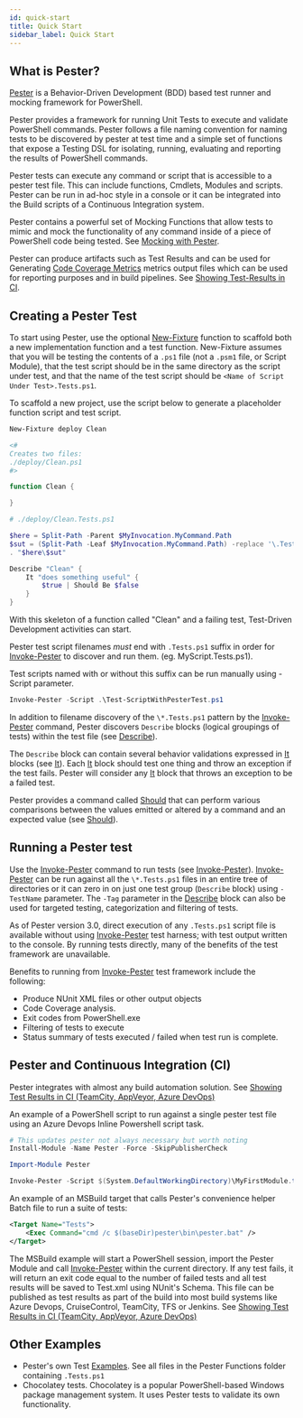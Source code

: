 ```yaml
---
id: quick-start
title: Quick Start
sidebar_label: Quick Start
---
```


## What is Pester?

[Pester](https://github.com/pester/Pester/blob/rel/4.x.x/Pester.psm1) is a Behavior-Driven
Development (BDD) based test runner and mocking framework for PowerShell.

Pester provides a framework for running Unit Tests to execute and validate PowerShell commands.
Pester follows a file naming convention for naming tests to be discovered by pester at test time
and a simple set of functions that expose a Testing DSL for isolating, running, evaluating and
reporting the results of PowerShell commands.

Pester tests can execute any command or script that is accessible to a pester test file. This can
include functions, Cmdlets, Modules and scripts. Pester can be run in ad-hoc style in a console or
 it can be integrated into the Build scripts of a Continuous Integration system.

Pester contains a powerful set of Mocking Functions that allow tests to mimic and mock the
functionality of any command inside of a piece of PowerShell code being tested. See
[Mocking with Pester](./usage/mocking).

Pester can produce artifacts such as Test Results and can be used for Generating
[Code Coverage Metrics](./usage/code-coverage) metrics output files which can be used
for reporting purposes and in build pipelines. See [Showing Test-Results in CI](./usage/test-results).

## Creating a Pester Test

To start using Pester, use the optional [New-Fixture](./commands/New-Fixture) function to scaffold
both a new implementation function and a test function. New-Fixture assumes that you will be testing
the contents of a `.ps1` file (not a `.psm1` file, or Script Module), that the test script should be
in the same directory as the script under test, and that the name of the test script should be
`<Name of Script Under Test>.Tests.ps1`.

To scaffold a new project, use the script below to generate a placeholder function script and test script.

```powershell
New-Fixture deploy Clean

<#
Creates two files:
./deploy/Clean.ps1
#>

function Clean {

}

# ./deploy/Clean.Tests.ps1

$here = Split-Path -Parent $MyInvocation.MyCommand.Path
$sut = (Split-Path -Leaf $MyInvocation.MyCommand.Path) -replace '\.Tests\.', '.'
. "$here\$sut"

Describe "Clean" {
    It "does something useful" {
        $true | Should Be $false
    }
}
```

With this skeleton of a function called "Clean" and a failing test, Test-Driven Development activities can start.

Pester test script filenames _must_ end with `.Tests.ps1` suffix in order for [Invoke-Pester](./commands/Invoke-Pester)
to discover and run them. (eg. MyScript.Tests.ps1).

Test scripts named with or without this suffix can be run manually using -Script parameter.

```powershell
Invoke-Pester -Script .\Test-ScriptWithPesterTest.ps1
```

In addition to filename discovery of the `\*.Tests.ps1` pattern by the [Invoke-Pester](./commands/Invoke-Pester)
command, Pester discovers `Describe` blocks (logical groupings of tests) within the test file
(see [Describe](./commands/Describe)).

The `Describe` block can contain several behavior validations expressed in [It](./commands/It) blocks (see [It](./commands/It)).
Each [It](./commands/It) block should test one thing and throw an exception if the test fails. Pester will consider any
 [It](./commands/It) block that throws an exception to be a failed test.

Pester provides a command called [Should](./commands/Should) that can perform various comparisons between the values emitted
or altered by a command and an expected value (see [Should](./commands/Should)).

## Running a Pester test

Use the [Invoke-Pester](./commands/Invoke-Pester) command to run tests (see [Invoke-Pester](./commands/Invoke-Pester)). [Invoke-Pester](./commands/Invoke-Pester) can be run against all the
`\*.Tests.ps1` files in an entire tree of directories or it can zero in on just one test group (`Describe` block)
using `-TestName` parameter. The `-Tag` parameter in the [Describe](./commands/Describe) block can also be used for targeted testing,
categorization and filtering of tests.

As of Pester version 3.0, direct execution of any `.Tests.ps1` script file is available without using
[Invoke-Pester](./commands/Invoke-Pester) test harness; with test output written to the console. By running tests directly, many
of the benefits of the test framework are unavailable.

Benefits to running from [Invoke-Pester](./commands/Invoke-Pester) test framework include the following:

- Produce NUnit XML files or other output objects
- Code Coverage analysis.
- Exit codes from PowerShell.exe
- Filtering of tests to execute
- Status summary of tests executed / failed when test run is complete.

## Pester and Continuous Integration (CI)

Pester integrates with almost any build automation solution. See [Showing Test Results in CI (TeamCity, AppVeyor, Azure DevOps)](./usage/test-results)

An example of a PowerShell script to run against a single pester test file using an Azure Devops Inline Powershell script task.

```powershell
# This updates pester not always necessary but worth noting
Install-Module -Name Pester -Force -SkipPublisherCheck

Import-Module Pester

Invoke-Pester -Script $(System.DefaultWorkingDirectory)\MyFirstModule.test.ps1 -OutputFile $(System.DefaultWorkingDirectory)\Test-Pester.XML -OutputFormat NUnitXML
```

An example of an MSBuild target that calls Pester's convenience helper Batch file to run a suite of tests:

```xml
<Target Name="Tests">
    <Exec Command="cmd /c $(baseDir)pester\bin\pester.bat" />
</Target>
```

The MSBuild example will start a PowerShell session, import the Pester Module and call [Invoke-Pester](./commands/Invoke-Pester)
within the current directory. If any test fails, it will return an exit code equal to the number of failed
tests and all test results will be saved to Test.xml using NUnit's Schema. This file can be published as
test results as part of the build into most build systems like Azure Devops, CruiseControl, TeamCity, TFS
or Jenkins. See [Showing Test Results in CI (TeamCity, AppVeyor, Azure DevOps)](./usage/test-results)

## Other Examples

- Pester's own Test [Examples](https://github.com/pester/Pester/tree/rel/4.x.x/Examples). See all files in the Pester Functions folder containing `.Tests.ps1`
- Chocolatey tests. Chocolatey is a popular PowerShell-based Windows package management system. It uses Pester tests to validate its own functionality.
